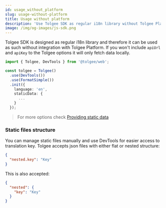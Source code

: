 ```yaml
---
id: usage_without_platform
slug: usage-without-platform
title: Usage without platform
description: 'Use Tolgee SDK as regular i18n library without Tolgee Platform.'
image: /img/og-images/js-sdk.png
---
```


Tolgee SDK is designed as regular i18n library and therefore it can be used as such without integration with Tolgee Platform. If you won't include `apiUrl` and `apiKey` to the Tolgee options it will only fetch data locally.

```ts
import { Tolgee, DevTools } from '@tolgee/web';

const tolgee = Tolgee()
  .use(DevTools())
  .use(FormatSimple())
  .init({
    language: 'en',
    staticData: {
      ...
    }
  });
```

> For more options check [Providing static data](./providing-static-data)

### Static files structure

You can manage static files manually and use DevTools for easier access to translation key. Tolgee accepts json files with either flat or nested structure:

```json
{
  "nested.key": "Key"
}
```

This is also accepted:

```json
{
  "nested": {
    "key": "Key"
  }
}
```
